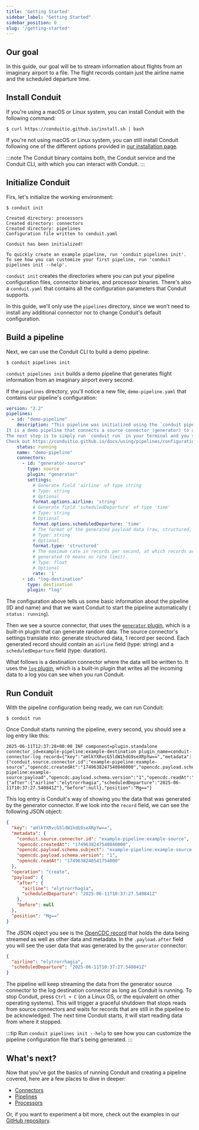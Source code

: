 ```yaml
---
title: 'Getting Started'
sidebar_label: "Getting Started"
sidebar_position: 0
slug: '/getting-started'
---
```



<div style={{ position: 'relative', paddingBottom: '56.25%', height: 0, overflow: 'hidden', maxWidth: '100%' }}>
<ReactPlayer
  style={{ position: 'absolute', top: 0, left: 0, width: '100%', height: '100%' }}
  controls
  playIcon
  src='/video/02-starting-with-conduit.mp4'
/>
</div>

## Our goal

In this guide, our goal will be to stream information about flights from an
imaginary airport to a file. The flight records contain just the airline name
and the scheduled departure time.

## Install Conduit

If you're using a macOS or Linux system, you can install Conduit with the
following command:

```shell
$ curl https://conduitio.github.io/install.sh | bash
```

If you're not using macOS or Linux system, you can still install Conduit
following one of the different options provided
in [our installation page](/docs/installing-and-running).

:::note
The Conduit binary contains both, the Conduit service and the Conduit CLI, with
which you can interact with Conduit.
:::

## Initialize Conduit 

Firs, let's initialize the working environment:

```shell
$ conduit init

Created directory: processors
Created directory: connectors
Created directory: pipelines
Configuration file written to conduit.yaml

Conduit has been initialized!

To quickly create an example pipeline, run 'conduit pipelines init'.
To see how you can customize your first pipeline, run 'conduit pipelines init --help'.
```

`conduit init` creates the directories where you can put your pipeline
configuration files, connector binaries, and processor binaries. There's also a
`conduit.yaml` that contains all the configuration parameters that Conduit
supports.

In this guide, we'll only use the `pipelines` directory, since we won't need to
install any additional connector nor to change Conduit's default configuration.

## Build a pipeline

Next, we can use the Conduit CLI to build a demo pipeline:

```shell
$ conduit pipelines init
```

`conduit pipelines init` builds a demo pipeline that generates flight information
from an imaginary airport every second.

If the `pipelines` directory, you'll notice a new file,
`demo-pipeline.yaml` that contains our pipeline's configuration:

```yaml
version: "2.2"
pipelines:
  - id: "demo-pipeline"
    description: "This pipeline was initialized using the `conduit pipelines init` command.
It is a demo pipeline that connects a source connector (generator) to a destination connector (log).
The next step is to simply run `conduit run` in your terminal and you should see a new record being logged every second.
Check out https://conduitio.github.io/docs/using/pipelines/configuration-file to learn about how this file is structured."
    status: running
    name: "demo-pipeline"
    connectors:
      - id: "generator-source"
        type: source
        plugin: "generator"
        settings:
          # Generate field 'airline' of type string
          # Type: string
          # Optional
          format.options.airline: 'string'
          # Generate field 'scheduledDeparture' of type 'time'
          # Type: string
          # Optional
          format.options.scheduledDeparture: 'time'
          # The format of the generated payload data (raw, structured, file).
          # Type: string
          # Optional
          format.type: 'structured'
          # The maximum rate in records per second, at which records are
          # generated (0 means no rate limit).
          # Type: float
          # Optional
          rate: '1'
      - id: "log-destination"
        type: destination
        plugin: "log"
```

The configuration above tells us some basic information about the pipeline (ID
and name) and that we want Conduit to start the pipeline automatically (
`status: running`).

Then we see a source connector, that uses the [
`generator` plugin](/docs/using/connectors/list/generator),
which is a built-in plugin that can generate random data. The source connector's
settings translate into: generate structured data, 1 record per second. Each
generated record should contain an `airline` field (type: string) and a
`scheduledDeparture` field (type: duration).

What follows is a destination connector where the data will be written to. It
uses the [`log` plugin](/docs/using/connectors/list/log), which is a built-in plugin that writes all the incoming
data to a log you can see when you run Conduit.
 
## Run Conduit

With the pipeline configuration being ready, we can run Conduit:

```shell
$ conduit run
```

Once Conduit starts running the pipeline, every second, you should see a log entry like this:

```shell
2025-06-11T12:37:28+00:00 INF component=plugin.standalone connector_id=example-pipeline:example-destination plugin_name=conduit-connector-log record={"key":"aHlkYXRvcG5ldW1hdG9seXRpYw==","metadata":{"conduit.source.connector.id":"example-pipeline:example-source","opencdc.createdAt":"1749638247540840000","opencdc.payload.schema.subject":"example-pipeline:example-source:payload","opencdc.payload.schema.version":"1","opencdc.readAt":"1749638248541754000"},"operation":"create","payload":{"after":{"airline":"elytrorrhagia","scheduledDeparture":"2025-06-11T10:37:27.540841Z"},"before":null},"position":"Mg=="}
```

This log entry is Conduit's way of showing you the data that was generated by the generator connector. If we look into the `record` field, we can see the following JSON object:


```json
{
  "key": "aHlkYXRvcG5ldW1hdG9seXRpYw==",
  "metadata": {
    "conduit.source.connector.id": "example-pipeline:example-source",
    "opencdc.createdAt": "1749638247540840000",
    "opencdc.payload.schema.subject": "example-pipeline:example-source:payload",
    "opencdc.payload.schema.version": "1",
    "opencdc.readAt": "1749638248541754000"
  },
  "operation": "create",
  "payload": {
    "after": {
      "airline": "elytrorrhagia",
      "scheduledDeparture": "2025-06-11T10:37:27.540841Z"
    },
    "before": null
  },
  "position": "Mg=="
}
```

The JSON object you see is the [OpenCDC record](/docs/using/opencdc-record) that
holds the data being streamed as well as other data and metadata. In the
`.payload.after` field you will see the user data that was generated by the
`generator` connector:

```json
{
  "airline": "elytrorrhagia",
  "scheduledDeparture": "2025-06-11T10:37:27.540841Z"
}
```

The pipeline will keep streaming the data from the generator source connector to
the log destination connector as long as Conduit is running. To stop Conduit,
press `Ctrl + C` (on a Linux OS, or the equivalent on other operating systems). This will
trigger a graceful shutdown that stops reads from source connectors and waits
for records that are still in the pipeline to be acknowledged. The next time
Conduit starts, it will start reading data from where it stopped.


:::tip
Run `conduit pipelines init --help` to see how you can customize the pipeline
configuration file that's being generated.
:::


## What's next?

Now that you've got the basics of running Conduit and creating a pipeline
covered, here are a few places to dive in deeper:
- [Connectors](/docs/using/connectors/getting-started)
- [Pipelines](/docs/using/pipelines/configuration-file)
- [Processors](/docs/using/processors/getting-started)

Or, if you want to experiment a bit more, check out the examples in
our [GitHub repository](https://github.com/ConduitIO/conduit/tree/main/examples).
